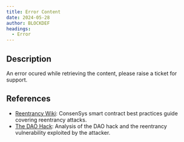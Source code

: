 ```yaml
---
title: Error Content
date: 2024-05-28
author: BLOCKDEF
headings:
  - Error
---
```


## Description

An error ocured while retrieving the content, please raise a ticket for support.

## References

- [Reentrancy Wiki](https://consensys.github.io/smart-contract-best-practices/known_attacks/#reentrancy): ConsenSys smart contract best practices guide covering reentrancy attacks.
- [The DAO Hack](https://hackingdistributed.com/2016/06/18/analysis-of-the-dao-exploit/): Analysis of the DAO hack and the reentrancy vulnerability exploited by the attacker.

